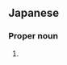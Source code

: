 ==Japanese==
{{ja-kanjitab|友|理|奈}}

===Proper noun===
{{ja-pos|proper|ゆりな}}

# {{given name|female|lang=ja|sort=ゆりな}}